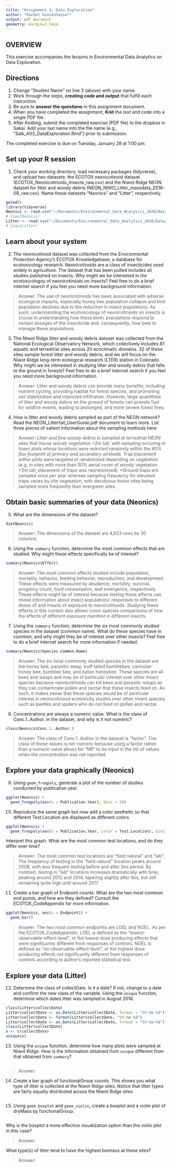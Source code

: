 ```yaml
---
title: "Assignment 3: Data Exploration"
author: "Rachel Gonsenhauser"
output: pdf_document
geometry: margin=2.54cm
---
```


## OVERVIEW

This exercise accompanies the lessons in Environmental Data Analytics on Data Exploration. 

## Directions
1. Change "Student Name" on line 3 (above) with your name.
3. Work through the steps, **creating code and output** that fulfill each instruction.
4. Be sure to **answer the questions** in this assignment document.
6. When you have completed the assignment, **Knit** the text and code into a single PDF file.
8. After Knitting, submit the completed exercise (PDF file) to the dropbox in Sakai. Add your last name into the file name (e.g., "Salk_A03_DataExploration.Rmd") prior to submission.

The completed exercise is due on Tuesday, January 28 at 1:00 pm.


## Set up your R session

1. Check your working directory, load necessary packages (tidyverse), and upload two datasets: the ECOTOX neonicotinoid dataset (ECOTOX_Neonicotinoids_Insects_raw.csv) and the Niwot Ridge NEON dataset for litter and woody debris (NEON_NIWO_Litter_massdata_2018-08_raw.csv). Name these datasets "Neonics" and "Litter", respectively. 
```r
getwd()
library(tidyverse)
Neonics <- read.csv("~/Documents/Environmental_Data_Analytics_2020/Data/Raw/ECOTOX_Neonicotinoids_Insects_raw.csv")
# View(Neonics)
Litter <- read.csv("~/Documents/Environmental_Data_Analytics_2020/Data/Raw/NEON_NIWO_Litter_massdata_2018-08_raw.csv")
# View(Litter)
```

## Learn about your system

2. The neonicotinoid dataset was collected from the Environmental Protection Agency's ECOTOX Knowledgebase, a database for ecotoxicology research. Neonicotinoids are a class of insecticides used widely in agriculture. The dataset that has been pulled includes all studies published on insects. Why might we be interested in the ecotoxicologoy of neonicotinoids on insects? Feel free to do a brief internet search if you feel you need more background information. 

> Answer: The use of neonicotinoids has been associated with adverse ecological impacts, especially honey bee population collapse and bird population declines due to the reduciton in insect populations. As such, understanding the ecotoxicology of neonicotinoids on insects is crucial in understanding how these biotic populations respond to certain dosages of the insecticide and, consequently, how best to manage these populations.

3. The Niwot Ridge litter and woody debris dataset was collected from the National Ecological Observatory Network, which collectively includes 81 aquatic and terrestrial sites across 20 ecoclimatic domains. 32 of these sites sample forest litter and woody debris, and we will focus on the Niwot Ridge long-term ecological research (LTER) station in Colorado. Why might we be interested in studying litter and woody debris that falls to the ground in forests? Feel free to do a brief internet search if you feel you need more background information. 

> Answer: Litter and woody debris can provide many benefits, including nutrient cycling, providing habitat for forest species, and promoting soil stabilization and improved infiltration. However, large quantitites of litter and woody debris on the ground of forests can provide fuel for wildfire events, leading to prolonged, and more severe forest fires. 

4. How is litter and woody debris sampled as part of the NEON network? Read the NEON_Litterfall_UserGuide.pdf document to learn more. List three pieces of salient information about the sampling methods here: 

> Answer: 
*Litter and fine woody debris is sampled at terrestrial NEON sites that house woody vegetation >2m tall, with sampling occuring in tower plots whose locations were selected randomly within the 90% flux footprint of primary and secondary airsheds.
*Trap placement within plots were targeted or randomized depending on vegetation (e.g. in sites with more than 50% aerial cover of woody vegetation >2m tall, placement of traps was raondomized).
*Ground traps are sampled once per year whereas sampling frequency for elevated traps varies by site vegetation, with deciduous forest sites being sampled more frequently than evergreen sites.



## Obtain basic summaries of your data (Neonics)

5. What are the dimensions of the dataset?


```r
dim(Neonics)
```

> Answer: The dimensions of the dataset are 4,623 rows by 30 columns.

6. Using the `summary` function, determine the most common effects that are studied. Why might these effects specifically be of interest?
```r
summary(Neonics$Effect)
```

> Answer: The most common effects studied include population, mortality, behavior, feeding behavior, reproduction, and development. These effects were measured by abudance, mortality, survival, progency count, food consumption, and emergence, respectively. These effects might be of interest because testing these effects can reveal information about insect populations' responses to different doses of and means of exposure to neonicotinoids. Studying these effects in this context also allows cross-species comparisons of how the effects of different exposure manifest in different insects.

7. Using the `summary` function, determine the six most commonly studied species in the dataset (common name). What do these species have in common, and why might they be of interest over other insects? Feel free to do a brief internet search for more information if needed.

```r
summary(Neonics$Species.Common.Name)
```

> Answer: The six most commonly studied species in the dataset are the honey bee, parasitic wasp, buff tailed bumblebee, carniolan honey bee, bumblee bee, and italian honeybee. These species are all bees and wasps and may be of particular interest over other insect species because neonicotinoids can kill bees and parasitic wasps as they can contaminate pollen and nectar that these insects feed on. As such, it makes sense that these species would be of particular interest in neonicotinoud ecotoxicity studies over other insect species such as beetles and spiders who do not feed on pollen and nectar.


8. Concentrations are always a numeric value. What is the class of Conc.1..Author. in the dataset, and why is it not numeric?

```r
class(Neonics$Conc.1..Author.)
```

> Answer: The class of Conc.1..Author in the dataset is "factor". The class of these values is not numeric because using a factor rather than a numeric value allows for "NR" to be input in the list of values when the concentration was not reported.



## Explore your data graphically (Neonics)

9. Using `geom_freqpoly`, generate a plot of the number of studies conducted by publication year. 
```r
ggplot(Neonics) +
  geom_freqpoly(aes(x = Publication.Year), bins = 50)
```

10. Reproduce the same graph but now add a color aesthetic so that different Test.Location are displayed as different colors.
```r
ggplot(Neonics) +
  geom_freqpoly(aes(x = Publication.Year, color = Test.Location), bins = 50)
```

Interpret this graph. What are the most common test locations, and do they differ over time?

> Answer: The most common test locations are "field natural" and "lab". The frequency of testing in the "field natural" location peaks around 2008, with less frequent testing before and after this period. By contrast, testing in "lab" locations increases dramatically with time, peaking around 2012 and 2014, tapering slightly after this, but still remaining quite high until around 2017.

11. Create a bar graph of Endpoint counts. What are the two most common end points, and how are they defined? Consult the ECOTOX_CodeAppendix for more information. 

```r
ggplot(Neonics, aes(x = Endpoint)) +
  geom_bar()
```

> Answer: The two most common endpoints are LOEL and NOEL. As per the ECOTOX_CodeAppendix, LOEL is defined as the "lowest-observable-effect-level", or the lowest dose producing effects that were significantly different from responses of controls. NOEL is defined as "no-observable-effect-level", or the highest dose producing effects not significantly different from responses of controls according to author's reported statistical test. 

## Explore your data (Litter)

12. Determine the class of collectDate. Is it a date? If not, change to a date and confirm the new class of the variable. Using the `unique` function, determine which dates litter was sampled in August 2018. 
```r
class(Litter$collectDate)
Litter$collectDate <- as.Date(Litter$collectDate, format = "%Y-%m-%d")
Litter$collectDate <- format(Litter$collectDate, "%Y-%m-%d")
Litter$collectDate <- as.Date(Litter$collectDate, format = "%Y-%m-%d")
class(Litter$collectDate)
x <- c(collectDate)
unique(x)
```

13. Using the `unique` function, determine how many plots were sampled at Niwot Ridge. How is the information obtained from `unique` different from that obtained from `summary`?

```r

```

> Answer: 

14. Create a bar graph of functionalGroup counts. This shows you what type of litter is collected at the Niwot Ridge sites. Notice that litter types are fairly equally distributed across the Niwot Ridge sites.
```r

```

15. Using `geom_boxplot` and `geom_violin`, create a boxplot and a violin plot of dryMass by functionalGroup. 
```r

```

Why is the boxplot a more effective visualization option than the violin plot in this case?

> Answer: 

What type(s) of litter tend to have the highest biomass at these sites? 

> Answer: 
